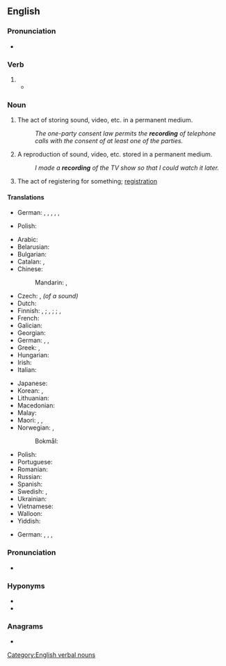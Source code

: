 ==English==

===Pronunciation===
* {{audio|en|LL-Q1860 (eng)-Vealhurl-recording.wav|Audio (UK)}}

===Verb===
{{head|en|verb form}}

# {{present participle of|en|record|nocat=1}}
#* {{quote-journal|en|date=2013-06-07|author=David Simpson And Issac Stone
|volume=188|issue=26|page=36|magazine={{w|The Guardian Weekly}}
|title=[http://www.guardian.co.uk/books/2013/may/18/falling-upwards-richard-holmes-review Fantasy of navigation]
|passage=Like most human activities, ballooning has sponsored heroes and hucksters and a good deal in between. For every dedicated scientist patiently '''recording''' atmospheric pressure and wind speed while shivering at high altitudes, there is a carnival barker with a bevy of pretty girls willing to dangle from a basket or parachute down to earth.}}

===Noun===
{{wikipedia}}
{{en-noun}}

# The act of storing sound, video, etc. in a permanent medium.
#: ''The one-party consent law permits the '''recording''' of telephone calls with the consent of at least one of the parties.''
# A reproduction of sound, video, etc. stored in a permanent medium.
#: ''I made a '''recording''' of the TV show so that I could watch it later.''
# The act of registering for something; [[registration]]

====Translations====
{{trans-top|act of storing sound, video, etc. in a permanent medium}}
* German: {{t|de|Aufnehmen|n}}, {{t|de|Aufzeichnen|n}}, {{t|de|Mitschneiden|n}}, {{t+|de|Aufnahme|f}}, {{t+|de|Aufzeichnung|f}}, {{t+|de|Mitschnitt|m}}
{{trans-mid}}
* Polish: {{t+|pl|nagranie|n}}
{{trans-bottom}}

{{trans-top|reproduction stored in a permanent medium}}
* Arabic: {{t|ar|تَسْجِيل|m}}
* Belarusian: {{t|be|за́піс|m}}
* Bulgarian: {{t+|bg|за́пис|m}}
* Catalan: {{t|ca|gravació|f}}, {{t|ca|enregistrament|m}}
* Chinese:
*: Mandarin: {{t+|cmn|錄音|sc=Hani}}, {{t+|cmn|录音|tr=lùyīn|sc=Hani}}
* Czech: {{t+|cs|záznam|m}}, ''(of a sound)'' {{t+|cs|nahrávka|f}}
* Dutch: {{t+|nl|opname|m|f}}
* Finnish: {{t+|fi|tallenne}}, {{t+|fi|taltiointi}}; {{t+|fi|äänite}}, {{t+|fi|äänitys}} {{q|audio}}; {{t+|fi|levytys}} {{q|music}}; {{t+|fi|nauhoite}}, {{t+|fi|nauhoitus}} {{q|video, audio}}
* French: {{t+|fr|enregistrement|m}}
* Galician: {{t+|gl|gravación|f}}
* Georgian: {{t|ka|ჩანაწერი}}
* German: {{t+|de|Aufnahme|f}}, {{t+|de|Aufzeichnung|f}}, {{t+|de|Mitschnitt|m}}
* Greek: {{t+|el|ηχογράφηση|f}}, {{t+|el|μαγνητοσκόπηση}}
* Hungarian: {{t+|hu|felvétel}}
* Irish: {{t|ga|taifeadadh|m}}
* Italian: {{t+|it|registrazione|f}}
{{trans-mid}}
* Japanese: {{t+|ja|録音|tr=ろくおん, rokuon|sc=Jpan}}
* Korean: {{t+|ko|녹음}}, {{t+|ko|록음}} {{qualifier|North Korea}}
* Lithuanian: {{t+|lt|įrašas|m}}
* Macedonian: {{t|mk|запис|m}}
* Malay: {{t+|ms|rakaman}}
* Maori: {{t|mi|hopunga}}, {{t|mi|hopunga puoro}} {{qualifier|sound recording}}, {{t|mi|hopunga ataata}} {{qualifier|video recording}}
* Norwegian: {{t|no|opptak|n}}, {{t|no|tagning|c}}
*: Bokmål: {{t|nb|innspilling|m|f}}
* Polish: {{t+|pl|nagranie|n}}
* Portuguese: {{t+|pt|gravação|f}}
* Romanian: {{t+|ro|înregistrare|f}}
* Russian: {{t+|ru|за́пись|f}}
* Spanish: {{t+|es|grabación|f}}
* Swedish: {{t+|sv|inspelning|c}}, {{t+|sv|upptagning|c}}
* Ukrainian: {{t|uk|за́пис|m}}
* Vietnamese: {{t+|vi|ghi âm|alt=sự ghi âm}}
* Walloon: {{t+|wa|eredjistrumint|m}}
* Yiddish: {{t|yi|רעקאָרדירונג|f}}
{{trans-bottom}}

{{trans-top|act of registering for something}}
* German: {{t|de|Eintragen|n}}, {{t|de|Registrieren|n}}, {{t+|de|Eintragung|f}}, {{t+|de|Registrierung|f}}
{{trans-mid}}
{{trans-bottom}}

===Pronunciation===
* {{audio|en|LL-Q1860 (eng)-PerfectSoundWhatever-recording.wav|Audio (CA)}}

===Hyponyms===
* {{l|en|prerecording}}
* {{l|en|rerecording}}

===Anagrams===
* {{anagrams|en|a=cdeginorr|grindcore}}

[[Category:English verbal nouns]]